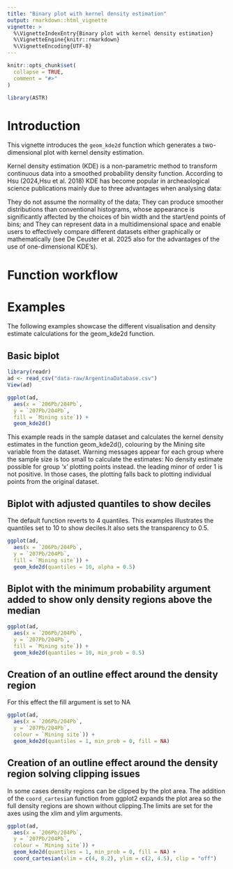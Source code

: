 ```yaml
---
title: "Binary plot with kernel density estimation"
output: rmarkdown::html_vignette
vignette: >
  %\VignetteIndexEntry{Binary plot with kernel density estimation} 
  %\VignetteEngine{knitr::rmarkdown}
  %\VignetteEncoding{UTF-8}
---
```


```r
knitr::opts_chunk$set(
  collapse = TRUE,
  comment = "#>"
)
```

```r
library(ASTR)
```

# Introduction

This vignette introduces the `geom_kde2d` function which generates a two-dimensional plot with kernel density estimation.

Kernel density estimation (KDE) is a non-parametric method to transform continuous data into a smoothed probability density function. According to Hsu (2024,Hsu et al. 2018) KDE has become popular in archeaological science publications mainly due to three advantages when analysing data:

They do not assume the normality of the data;
They can produce smoother distributions than conventional histograms, whose appearance is significantly affected by the choices of bin width and the start/end points of bins; and
They can represent data in a multidimensional space and enable users to effectively compare different datasets either graphically or mathematically (see De Ceuster et al. 2025 also for the advantages of the use of one-dimensional KDE’s).


# Function workflow

# Examples
The following examples showcase the different visualisation and density estimate calculations for the geom_kde2d function. 

## Basic biplot 

```r
library(readr)
ad <- read_csv("data-raw/ArgentinaDatabase.csv")
View(ad)

ggplot(ad, 
  aes(x = `206Pb/204Pb`, 
  y = `207Pb/204Pb`, 
  fill = `Mining site`)) + 
  geom_kde2d()
```
  
This example reads in the sample dataset and calculates the kernel density estimates in the function geom_kde2d(), colouring by the Mining site variable from the dataset. Warning messages appear for each group where the sample size is too small to calculate the estimates: No density estimate possible for group 'x' plotting points instead.
the leading minor of order 1 is not positive. In those cases, the plotting falls back to plotting individual points from the original dataset.

## Biplot with adjusted quantiles to show deciles
The default function reverts to 4 quantiles. This examples illustrates the quantiles set to 10 to show deciles.It also sets the transparency to 0.5. 

```r
ggplot(ad, 
  aes(x = `206Pb/204Pb`, 
  y = `207Pb/204Pb`, 
  fill = `Mining site`)) + 
  geom_kde2d(quantiles = 10, alpha = 0.5)
```
  
## Biplot with the minimum probability argument added to show only density regions above the median

```r
ggplot(ad, 
  aes(x = `206Pb/204Pb`, 
  y = `207Pb/204Pb`, 
  fill = `Mining site`)) + 
  geom_kde2d(quantiles = 10, min_prob = 0.5)
```
  
## Creation of an outline effect around the density region
For this effect the fill argument is set to NA

```r
ggplot(ad, 
  aes(x = `206Pb/204Pb`, 
  y = `207Pb/204Pb`, 
  colour = `Mining site`)) + 
  geom_kde2d(quantiles = 1, min_prob = 0, fill = NA)
```

##   Creation of an outline effect around the density region solving clipping issues
In some cases density regions can be clipped by the plot area. The addition of the `coord_cartesia`n function from ggplot2 expands the plot area so the full density regions are shown without clipping.The limits are set for the axes using the xlim and ylim arguments. 

```r
ggplot(ad, 
  aes(x = `206Pb/204Pb`, 
  y = `207Pb/204Pb`, 
  colour = `Mining site`)) + 
  geom_kde2d(quantiles = 1, min_prob = 0, fill = NA) + 
  coord_cartesian(xlim = c(4, 8.2), ylim = c(2, 4.5), clip = "off")
```


